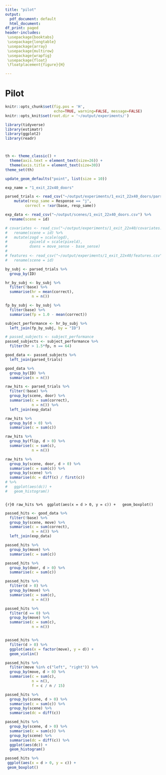 ```yaml
---
title: "pilot"
output:
  pdf_document: default
  html_document:
df_print: paged
header-includes:
 \usepackage{booktabs}
 \usepackage{longtable}
 \usepackage{array}
 \usepackage{multirow}
 \usepackage{wrapfig}
 \usepackage{float}
 \floatplacement{figure}{H}

---
```


# Pilot

```r
knitr::opts_chunk$set(fig.pos = 'H', 
                      echo=TRUE, warning=FALSE, message=FALSE)
knitr::opts_knit$set(root.dir = '~/output/experiments/')

```



```r
library(tidyverse)
library(estimatr)
library(ggplot2)
library(readr)



th <- theme_classic() +
  theme(axis.text = element_text(size=26)) +
  theme(axis.title = element_text(size=30)) 
theme_set(th)

update_geom_defaults("point", list(size = 10))
```

```r

exp_name = "1_exit_22x40_doors"

parsed_trials <- read_csv("~/output/experiments/1_exit_22x40_doors/parsed_trials.csv") %>%
    mutate(resp_same = Response == "j",
         correct = !xor(base, resp_same))

exp_data <- read_csv("~/output/scenes/1_exit_22x40_doors.csv") %>%
  rename(scene = id)

# covariates <- read_csv("~/output/experiments/1_exit_22x40/covariates.csv")  %>%
#   rename(scene = id) %>%
#   mutate(zogd = scale(ogd),
#          zpixeld = scale(pixeld),
#          dsens = move_sense - base_sense)
# 
# features <- read_csv("~/output/experiments/1_exit_22x40/features.csv")  %>%
#   rename(scene = id)

```
```r
by_subj <- parsed_trials %>%
  group_by(ID)

hr_by_subj <- by_subj %>%
  filter(!base) %>%
  summarise(hr = mean(correct),
            n = n())

fp_by_subj <- by_subj %>%
  filter(base) %>%
  summarise(fp = 1.0 - mean(correct))

subject_performance <- hr_by_subj %>%
  left_join(fp_by_subj, by = "ID")

# passed_subjects <- subject_performance
passed_subjects <- subject_performance %>%
  filter(hr > 1.5*fp, n == 64)

good_data <- passed_subjects %>%
  left_join(parsed_trials)
```
```r
good_data %>%
  group_by(ID) %>%
  summarise(n = n())
```

```r

raw_hits <- parsed_trials %>%
  filter(!base) %>%
  group_by(scene, door) %>%
  summarise(c = sum(correct),
            n = n()) %>%
  left_join(exp_data)

raw_hits %>%
  group_by(d > 0) %>%
  summarise(c = sum(c))

raw_hits %>%
  group_by(flip, d > 0) %>%
  summarise(c = sum(c),
            n = n())

raw_hits %>%
  group_by(scene, door, d > 0) %>%
  summarise(c = sum(c)) %>%
  group_by(scene) %>%
  summarise(dc = diff(c) / first(c))
# %>%
#   ggplot(aes(dc)) + 
#   geom_histogram()

```

```r

```


```{r}0
raw_hits %>%
 ggplot(aes(x = d > 0, y = c)) + 
 geom_boxplot()
```

```r

passed_hits <- good_data %>%
  filter(!base) %>%
  group_by(scene, move) %>%
  summarise(c = sum(correct),
            n = n()) %>%
  left_join(exp_data)

passed_hits %>%
  group_by(move) %>%
  summarise(c = sum(c))

passed_hits %>%
  group_by(door, d > 0) %>%
  summarise(c = sum(c))

passed_hits %>%
  filter(d > 0) %>%
  group_by(move) %>%
  summarise(c = sum(c), 
            n = n()) 

passed_hits %>%
  filter(d == 0) %>%
  group_by(move) %>%
  summarise(c = sum(c), 
            n = n()) 


passed_hits %>%
  filter(d > 0) %>%
  ggplot(aes(x = factor(move), y = d)) +
  geom_violin()

passed_hits %>%
  filter(move %in% c("left", "right")) %>%
  group_by(move, d > 0) %>%
  summarise(c = sum(c), 
            n = n(),
            f = c / n / 15)

passed_hits %>%
  group_by(scene, d > 0) %>%
  summarise(c = sum(c)) %>%
  group_by(scene) %>%
  summarise(dc = diff(c))

passed_hits %>%
  group_by(scene, d > 0) %>%
  summarise(c = sum(c)) %>%
  group_by(scene) %>%
  summarise(dc = diff(c)) %>%
  ggplot(aes(dc)) + 
  geom_histogram()

```

```r
passed_hits %>%
 ggplot(aes(x = d > 0, y = c)) + 
 geom_boxplot()
```


